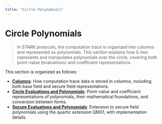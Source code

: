 ```yaml
---
title: "Circle Polynomials"
---
```


# Circle Polynomials

> In STARK protocols, the computation trace is organized into columns and represented as polynomials. This section explains how S-two represents and manipulates polynomials over the circle, covering both point-value (evaluations) and coefficient representations.

This section is organized as follows:

- **[Columns](./columns)**: How computation trace data is stored in columns, including both base field and secure field representations.
- **[Circle Evaluations and Polynomials](./evals-and-poly)**: Point-value and coefficient representations of polynomials, their mathematical foundations, and conversion between forms.
- **[Secure Evaluations and Polynomials](./secure-evals-and-poly)**: Extension to secure field polynomials using the quartic extension QM31, with implementation details.